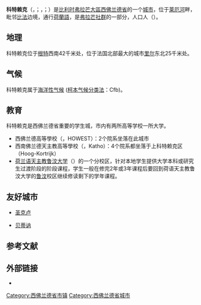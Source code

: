 {{noteTA
|G1=比利时地名
|G2=法国地名
|G3=单位
}}
{{Infobox Belgium municipality
|name             = 科特赖克
|native_name      = <small>{{native name|nl|Kortrijk}}<br>{{native name|fr|Courtrai}}<br>{{native name|vls|Kortryk}}</small>
|type             = {{BEL}}[[比利时城市列表|城市]]
|picture          = Town hall of Kortrijk (DSCF9258).jpg
|picture-legend   = 市政厅
|map              = Kortrijk West-Flanders Belgium Map.svg
|map-legend       = 科特赖克在[[西佛兰德省|西佛兰德省]]的位置
|arms             = Wapen stad be Kortrijk (met schildhouders).svg
|flag             = Flag of Kortrijk.svg
|region           = {{BE-REG-FLE}}
|community        = {{BE-NL}}
|province         = {{BE-PROV-WV}}
|arrondissement   = [[科特赖克区|科特赖克区]]
|nis              = 34022
|pyramid-date     = 01/01/2006
|0–19=21.83
|20–64=57.71
|65=20.47
|foreigners=3.73
|foreigners-date  = 01/07/2005
|mayor            = [[文森特·范奎肯伯恩|文森特·范奎肯伯恩]] ([[开放弗拉芒自由民主党|Open VLD]])
|majority         = Team Buremeester, [[前进_(比利时)|Vooruit]], [[新弗拉芒人聯盟|N-VA]]
|postal-codes     = 85xx (8500, 8501, 8510, 8511)
|telephone-area   = 056
|web              = [http://www.kortrijk.be/ www.kortrijk.be]
|coordinates      = {{coord|50|50|N|03|16|E|region:BE|display=inline,title}}
}}
'''科特赖克'''（{{lang-nl|Kortrijk}}，{{IPA-nl|ˈkɔrtrɛɪ̯k|-|nl-Kortrijk.ogg}}；{{lang-fr|Courtrai}}，{{IPA-fr|kuʁtʁɛ}}；{{lang-vls|Kortryk}}）是[[比利时|比利时]][[弗拉芒大區|弗拉芒大區]][[西佛兰德省|西佛兰德省]]的一个[[比利时城市列表|城市]]，位于[[利斯河|莱厄河]]畔，毗邻[[比利时|比]][[法国|法]]边境，通行[[荷蘭語|荷蘭語]]，是[[弗拉芒社群|弗拉芒社群]]的一部分，人口{{wikidata|property|normal+|P1082}}人（{{wikidata|qualifier|P1082|P585}}）。

== 地理 ==
科特赖克位于[[根特|根特]]西南42千米处，位于法国北部最大的城市[[里尔|里尔]]东北25千米处。

==气候==
科特赖克属于[[海洋性气候|海洋性气候]] ([[柯本气候分类法|柯本气候分类法]]：Cfb)。

{{Weather box
|width = auto
|location = 科特赖克
|collapsed = 
|metric first = Yes
|single line = Yes
|Jan record high C = 
|Feb record high C = 
|Mar record high C = 
|Apr record high C = 
|May record high C = 
|Jun record high C = 
|Jul record high C = 
|Aug record high C = 
|Sep record high C = 
|Oct record high C = 
|Nov record high C = 
|Dec record high C = 
|year record high C = 
|Jan high C = 6.0
|Feb high C = 6.9
|Mar high C = 10.7
|Apr high C = 14.3
|May high C = 18.1
|Jun high C = 20.7
|Jul high C = 23.2
|Aug high C = 23.1
|Sep high C = 19.6
|Oct high C = 15.2
|Nov high C = 9.9
|Dec high C = 6.4
|year high C = 14.6
|Jan mean C = 3.5
|Feb mean C = 3.8
|Mar mean C = 6.7
|Apr mean C = 9.4
|May mean C = 13.2
|Jun mean C = 16.0
|Jul mean C = 18.2
|Aug mean C = 18.1
|Sep mean C = 14.9
|Oct mean C = 11.2
|Nov mean C = 7.0
|Dec mean C = 4.0
|year mean C = 10.5
|Jan low C = 0.8
|Feb low C = 0.6
|Mar low C = 2.8
|Apr low C = 4.5
|May low C = 8.5
|Jun low C = 11.4
|Jul low C = 13.5
|Aug low C = 13.0
|Sep low C = 10.3
|Oct low C = 7.3
|Nov low C = 4.0
|Dec low C = 1.6
|year low C = 6.6
|Jan record low C = 
|Feb record low C = 
|Mar record low C = 
|Apr record low C = 
|May record low C = 
|Jun record low C = 
|Jul record low C = 
|Aug record low C = 
|Sep record low C = 
|Oct record low C = 
|Nov record low C = 
|Dec record low C = 
|year record low C = 
|precipitation colour = green
|Jan precipitation mm = 70.2
|Feb precipitation mm = 54.9
|Mar precipitation mm = 63.6
|Apr precipitation mm = 50.5
|May precipitation mm = 63.7
|Jun precipitation mm = 71.9
|Jul precipitation mm = 76.3
|Aug precipitation mm = 71.3
|Sep precipitation mm = 68.4
|Oct precipitation mm = 77.1
|Nov precipitation mm = 81.1
|Dec precipitation mm = 80.1
|year precipitation mm = 829.2
|Jan precipitation days = 12.7
|Feb precipitation days = 10.6
|Mar precipitation days = 12.3
|Apr precipitation days = 9.9
|May precipitation days = 11.1
|Jun precipitation days = 10.1
|Jul precipitation days = 10.1
|Aug precipitation days = 9.5
|Sep precipitation days = 10.7
|Oct precipitation days = 11.9
|Nov precipitation days = 13.3
|Dec precipitation days = 13.0
|year precipitation days = 135.3
|Jan sun = 59
|Feb sun = 79
|Mar sun = 122
|Apr sun = 177
|May sun = 205
|Jun sun = 200
|Jul sun = 214
|Aug sun = 202
|Sep sun = 149
|Oct sun = 119
|Nov sun = 65
|Dec sun = 49
|year sun = 1639
|source = [[比利时皇家气象研究所|比利时皇家气象研究所]]<ref>{{cite web|url=https://www.meteo.be/resources/climateCity/pdf/climate_INS34022_KORTRIJK_nl.pdf|title=Klimaatstatistieken van de Belgische gemeenten|publisher=[[比利时皇家气象研究所|比利时皇家气象研究所]]|language=nl|access-date=30 May 2018|archive-date=2018-11-17|archive-url=https://web.archive.org/web/20181117193130/https://www.meteo.be/resources/climateCity/pdf/climate_INS34022_KORTRIJK_nl.pdf|dead-url=no}}</ref>
}}

== 教育 ==
科特赖克是西佛兰德省重要的学生城，市内有两所高等学校一所大学。

*西佛兰德高等學校（{{lang|nl|Hogeschool West-Vlaanderen}}，HOWEST）：2个院系坐落在此城市
*西南佛兰德天主教高等學校（{{lang|nl|Katholieke Hogeschool Zuid-West-Vlaanderen}}，Katho）：4个院系都坐落于上科特赖克区（Hoog-Kortrijk）
*[[天主教鲁汶大学_(荷兰语)|荷兰语天主教鲁汶大学]]（{{lang|nl|Katholieke Universiteit Leuven}}）的一个分校区，针对本地学生提供大学本科或研究生过渡阶段的阶段课程，学生一般在修完2年或3年课程后要回到荷语天主教鲁汶大学的[[鲁汶|鲁汶]]校区继续修读剩下的学年课程。

==友好城市==
* {{FRA}} [[圣克卢|圣克卢]]
* {{FRA}} [[贝蒂讷|贝蒂讷]]

== 参考文献 ==
{{Reflist}}

==外部链接==
* {{Commons category-inline|Kortrijk}}

{{西佛兰德省市镇}}
{{Authority control}}
{{DEFAULTSORT:Kortrijk}}
[[Category:西佛兰德省市镇|Category:西佛兰德省市镇]]
[[Category:西佛兰德省城市|Category:西佛兰德省城市]]